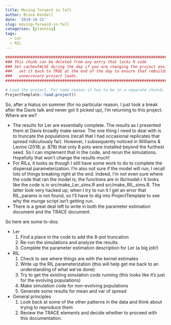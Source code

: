 ```yaml
---
title: Moving forward in fall
author: Bruce Kendall
date: '2019-10-22'
slug: moving-forward-in-fall
categories: [planning]
tags: 
  - Ler
  - RIL
---
```

```r
#######################################################################################
### This chunk can be deleted from any entry that lacks R code                      ###
### Set cache=FALSE during the day if you are changing the project environment;     ###
###   set it back to TRUE at the end of the day to ensure that rebuilds don't do    ###
###   unneccesary project loads.                                                    ###
#######################################################################################

# Load the project. For some reason it has to be in a separate chunck.
ProjectTemplate::load.project()
```


So, after a hiatus on summer (for no particular reason, I just took a break after the Davis talk and never got it picked up), I'm returning to this project.
Where are we?

- The results for Ler are essentially complete. 
The results as I presented them at Davis broadly make sense.
The one thing I need to deal with is to truncate the populations (recall that I had occasional replicates that spread ridiculously far).
However, I subsequently noticed in Williams & Levine (2018; p. 878) that only 8 pots were installed beyond the furthest seed.
So I can implement that in the code, and rerun the simulations.
Hopefully that won't change the results much! 
- For RILs, it looks as though I still have some work to do to complete the dispersal parameterization.
I'm also not sure if the model will run; I recall lots of things breaking right at the end.
Indeed, I'm not even sure where the code that ran the model is; the functions are in lib/model.r
It looks like the code is in src/make_Ler_sims.R and src/make_RIL_sims.R.
The latter look very hacked up; when I try to run it I get an error that RIL_params is not found, so I'll have to dig into ProjectTemplate to see why the munge script isn't getting run.
- There is a great deal left to write in both the parameter estimation document and the TRACE document.

So here are some to-dos:

- Ler
  1. Find a place in the code to add the 8-pot truncation
  2. Re-run the simulations and analyze the results
  3. Complete the parameter estimation description for Ler (a big job!)
- RIL
  1. Check to see where things are with the kernel estimates
  2. Write up the RIL parameterization (this will help get me back to an understanding of what we've done)
  3. Try to get the existing simulation code running (this looks like it's just for the evolving populations)
  4. Make simulation code for non-evolving populations
  5. Generate some results for mean and var of spread
- General principles
  1. Look back at some of the other patterns in the data and think about trying to reproduce them
  2. Review the TRACE elements and decide whether to proceed with this documentation.
